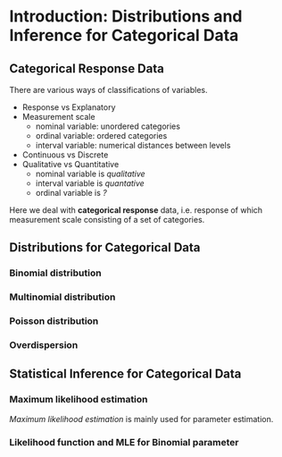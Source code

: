 # Introduction: Distributions and Inference for Categorical Data

## Categorical Response Data

There are various ways of classifications of variables.

- Response vs Explanatory
- Measurement scale
    - nominal variable: unordered categories
    - ordinal variable: ordered categories
    - interval variable: numerical distances between levels
- Continuous vs Discrete
- Qualitative vs Quantitative
    - nominal variable is *qualitative*
    - interval variable is *quantative*
    - ordinal variable is *?*

Here we deal with **categorical response** data, i.e. response of which measurement scale consisting of a set of categories.

## Distributions for Categorical Data

### Binomial distribution

### Multinomial distribution

### Poisson distribution

### Overdispersion

## Statistical Inference for Categorical Data

### Maximum likelihood estimation

*Maximum likelihood estimation* is mainly used for parameter estimation.

### Likelihood function and MLE for Binomial parameter

\begin{equation}
\begin{split}
L(\pi) & = \ln l(\pi) \\
& \propto \ln[\pi^y(1 - \pi)^(n - y)] \\
& = y\ln\pi + (n - y)\ln(1 - \pi)
\end{split}
\end{equation}
